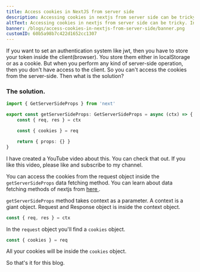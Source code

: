 ```yaml
---
title: Access cookies in NextJS from server side
description: Accessing cookies in nextjs from server side can be tricky. In this blog you will learn how to do that
altText: Accessing cookies in nextjs from server side can be tricky. In this blog you will learn how to do that
banner: /blogs/access-cookies-in-nextjs-from-server-side/banner.png
customID: 60b5a98b7c422d1652cc1307
---
```


If you want to set an authentication system like jwt, then you have to store your token inside the client(browser). You store them either in localStorage or as a cookie. But when you perform any kind of server-side operation, then you don't have access to the client. So you can't access the cookies from the server-side. Then what is the solution?

### The solution.

<Gist gistLink='thatanjan/44246988c063d881d24eb9cbbcd13b2a' />

```typescript
import { GetServerSideProps } from 'next'

export const getServerSideProps: GetServerSideProps = async (ctx) => {
	const { req, res } = ctx

	const { cookies } = req

	return { props: {} }
}
```

I have created a YouTube video about this. You can check that out. If you like this video, please like and subscribe to my channel.

<YouTube youTubeId="RECwLOZdiR4" />

You can access the cookies from the request object inside the `getServerSideProps` data fetching method. You can learn about data fetching methods of nextjs from [ here ](https://nextjs.org/docs/basic-features/data-fetching#getserversideprops-server-side-rendering).

`getServerSideProps` method takes context as a parameter. A context is a giant object. Request and Response object is inside the context object.

```typescript
const { req, res } = ctx
```

In the `request` object you'll find a `cookies` object.

```typescript
const { cookies } = req
```

All your cookies will be inside the `cookies` object.

So that's it for this blog.
